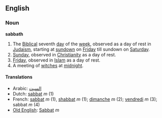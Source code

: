 ==English==
===Noun===
'''sabbath'''

#The [[Biblical]] seventh [[day]] of the [[week]], observed as a day of rest in [[Judaism]], starting at [[sundown]] on [[Friday]] till sundown on [[Saturday]].
#[[Sunday]], observed in [[Christianity]] as a day of rest.
#[[Friday]], observed in [[Islam]] as a day of rest.
#A meeting of [[witch]]es at [[midnight]].

====Translations====
*Arabic: [[السبت]]
*Dutch: [[sabbat]] ''m'' (1)
*French: [[sabbat]] ''m'' (1), [[shabbat]] ''m'' (1); [[dimanche]] ''m'' (2); [[vendredi]] ''m'' (3); sabbat ''m'' (4)
*[[Old English]]: [[Sabbat]] ''m''